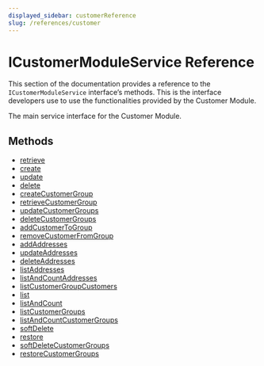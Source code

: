 ```yaml
---
displayed_sidebar: customerReference
slug: /references/customer
---
```



# ICustomerModuleService Reference

This section of the documentation provides a reference to the `ICustomerModuleService` interface’s methods. This is the interface developers use to use the functionalities provided by the Customer Module.

The main service interface for the Customer Module.

## Methods

- [retrieve](../../ICustomerModuleService/methods/customer.ICustomerModuleService.retrieve/page.mdx)
- [create](../../ICustomerModuleService/methods/customer.ICustomerModuleService.create/page.mdx)
- [update](../../ICustomerModuleService/methods/customer.ICustomerModuleService.update/page.mdx)
- [delete](../../ICustomerModuleService/methods/customer.ICustomerModuleService.delete/page.mdx)
- [createCustomerGroup](../../ICustomerModuleService/methods/customer.ICustomerModuleService.createCustomerGroup/page.mdx)
- [retrieveCustomerGroup](../../ICustomerModuleService/methods/customer.ICustomerModuleService.retrieveCustomerGroup/page.mdx)
- [updateCustomerGroups](../../ICustomerModuleService/methods/customer.ICustomerModuleService.updateCustomerGroups/page.mdx)
- [deleteCustomerGroups](../../ICustomerModuleService/methods/customer.ICustomerModuleService.deleteCustomerGroups/page.mdx)
- [addCustomerToGroup](../../ICustomerModuleService/methods/customer.ICustomerModuleService.addCustomerToGroup/page.mdx)
- [removeCustomerFromGroup](../../ICustomerModuleService/methods/customer.ICustomerModuleService.removeCustomerFromGroup/page.mdx)
- [addAddresses](../../ICustomerModuleService/methods/customer.ICustomerModuleService.addAddresses/page.mdx)
- [updateAddresses](../../ICustomerModuleService/methods/customer.ICustomerModuleService.updateAddresses/page.mdx)
- [deleteAddresses](../../ICustomerModuleService/methods/customer.ICustomerModuleService.deleteAddresses/page.mdx)
- [listAddresses](../../ICustomerModuleService/methods/customer.ICustomerModuleService.listAddresses/page.mdx)
- [listAndCountAddresses](../../ICustomerModuleService/methods/customer.ICustomerModuleService.listAndCountAddresses/page.mdx)
- [listCustomerGroupCustomers](../../ICustomerModuleService/methods/customer.ICustomerModuleService.listCustomerGroupCustomers/page.mdx)
- [list](../../ICustomerModuleService/methods/customer.ICustomerModuleService.list/page.mdx)
- [listAndCount](../../ICustomerModuleService/methods/customer.ICustomerModuleService.listAndCount/page.mdx)
- [listCustomerGroups](../../ICustomerModuleService/methods/customer.ICustomerModuleService.listCustomerGroups/page.mdx)
- [listAndCountCustomerGroups](../../ICustomerModuleService/methods/customer.ICustomerModuleService.listAndCountCustomerGroups/page.mdx)
- [softDelete](../../ICustomerModuleService/methods/customer.ICustomerModuleService.softDelete/page.mdx)
- [restore](../../ICustomerModuleService/methods/customer.ICustomerModuleService.restore/page.mdx)
- [softDeleteCustomerGroups](../../ICustomerModuleService/methods/customer.ICustomerModuleService.softDeleteCustomerGroups/page.mdx)
- [restoreCustomerGroups](../../ICustomerModuleService/methods/customer.ICustomerModuleService.restoreCustomerGroups/page.mdx)
